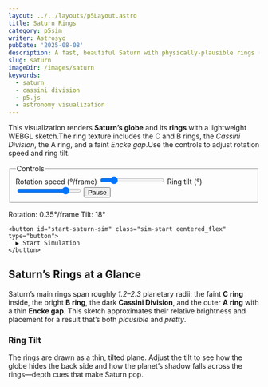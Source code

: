 ```yaml
---
layout: ../../layouts/p5Layout.astro
title: Saturn Rings
category: p5sim
writer: Astrosyo
pubDate: '2025-08-08'
description: A fast, beautiful Saturn with physically-plausible rings (C, B, Cassini Division, A, Encke) and adjustable ring tilt.
slug: saturn
imageDir: /images/saturn
keywords:
  - saturn
  - cassini division
  - p5.js
  - astronomy visualization
---
```



<div class="p5-container centered_flex">
  <p class="Tool-Explanation">This visualization renders <strong>Saturn’s globe</strong> and its <strong>rings</strong> with a lightweight WEBGL sketch.The ring texture includes the C and B rings, the <em>Cassini Division</em>, the A ring, and a faint <em>Encke gap</em>.Use the controls to adjust rotation speed and ring tilt.</p>

  <div class="upper-div">
    <form class="sim-controls" onsubmit="return false" aria-label="Simulation controls">
      <fieldset class="controls-group">
        <legend>Controls</legend>
        <label>
          Rotation speed (°/frame)
          <input id="js-speed" type="range" min="0" max="2" step="0.01" value="0.35" />
        </label>
        <label>
          Ring tilt (°)
          <input id="js-tilt" type="range" min="-30" max="30" step="1" value="18" />
        </label>
        <button id="js-pause" class="pill" type="button">Pause</button>
      </fieldset>
    </form>
  </div>

  <figcaption class="sim-caption">
    <span>Rotation: <output id="out-rot">0.35</output>°/frame</span>
    <span>Tilt: <output id="out-tilt">18</output>°</span>
  </figcaption>

  <div class="sim-stage">
    <div id="saturn-sim" class="sim-canvas" aria-label="Saturn rings canvas"></div>

    <button id="start-saturn-sim" class="sim-start centered_flex" type="button">
      ▶ Start Simulation
    </button>
  </div>

</div>

<div class="p5-article">
  <h2>Saturn’s Rings at a Glance</h2>
  <p>
    Saturn’s main rings span roughly <em>1.2–2.3</em> planetary radii:
    the faint <strong>C ring</strong> inside, the bright <strong>B ring</strong>, the dark
    <strong>Cassini Division</strong>, and the outer <strong>A ring</strong> with a thin <strong>Encke gap</strong>.
    This sketch approximates their relative brightness and placement for a result that’s both <em>plausible</em> and <em>pretty</em>.
  </p>

  <h3>Ring Tilt</h3>
  <p>
    The rings are drawn as a thin, tilted plane. Adjust the tilt to see how the globe hides the back side and how
    the planet’s shadow falls across the rings—depth cues that make Saturn pop.
  </p>
</div>


<script type="module" src="/p5/bootstrap-saturn.js"></script>